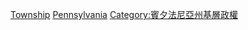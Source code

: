 {{Commons category|Townships in Pennsylvania}}
{{GeoGroup|level=2}}
{{Category main|賓夕法尼亞州鎮區列表}}
{{United States topic|prefix=:Category:|suffix=鎮區|navbar=plain|exclude-wdc=y|exclude-ter=y|exclude-isl=y|state=expanded}}

{{Allincluded|賓夕法尼亞州鎮區|鎮區}} 

[[Category:賓夕法尼亞州聚居地|Township]]
[[Category:美國各州鎮區|Pennsylvania]]
[[Category:賓夕法尼亞州基層政權|Category:賓夕法尼亞州基層政權]]